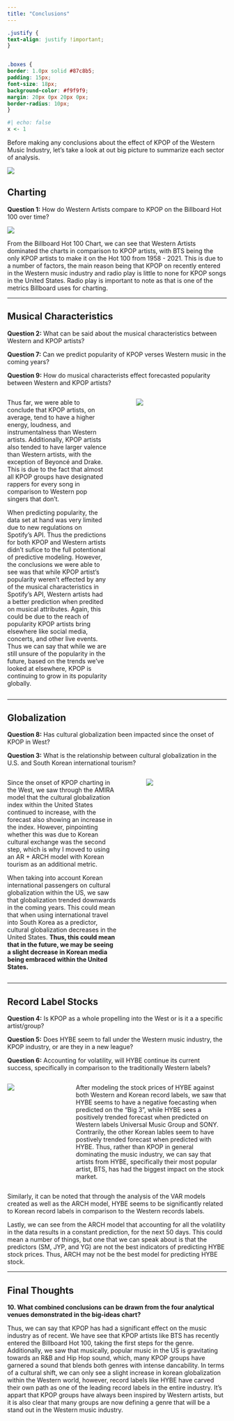 ```yaml
---
title: "Conclusions"
---
```


```css
.justify {
text-align: justify !important;
}


.boxes {
border: 1.0px solid #87c8b5;
padding: 15px;
font-size: 18px;
background-color: #f9f9f9;
margin: 20px 0px 20px 0px;
border-radius: 10px;
}
```

```r
#| echo: false
x <- 1
```

Before making any conclusions about the effect of KPOP of the Western Music Industry, let's take a look at out big picture to summarize each sector of analysis. 

![](images/MUSIC.png){width=800, fig-align="center"} 

## Charting

::: {.boxes}

**Question 1:** How do Western Artists compare to KPOP on the Billboard Hot 100 over time? 

:::

![](images/billboard.jpeg){width=75%, fig-align='center'}

From the Billboard Hot 100 Chart, we can see that Western Artists dominated the charts in comparison to KPOP artists, with BTS being the only KPOP artists to make it on the Hot 100 from 1958 - 2021. This is due to a number of factors, the main reason being that KPOP on recently entered in the Western music industry and radio play is little to none for KPOP songs in the United States. Radio play is important to note as that is one of the metrics Billboard uses for charting. 

---

## Musical Characteristics

::: {.boxes}

**Question 2:** What can be said about the musical characteristics between Western and KPOP artists?

**Question 7:** Can we predict popularity of KPOP verses Western music in the coming years? 

**Question 9:** How do musical characterists effect forecasted popularity between Western and KPOP artists? 

:::


:::: {.columns}

::: {.column width="50%"}
Thus far, we were able to conclude that KPOP artists, on average, tend to have a higher energy, loudness, and instrumentalness than Western artists. Additionally, KPOP artists also tended to have larger valence than Western artists, with the exception of Beyoncé and Drake. This is due to the fact that almost all KPOP groups have designated rappers for every song in comparison to Western pop singers that don't. 

When predicting popularity, the data set at hand was very limited due to new regulations on Spotify's API. Thus the predictions for both KPOP and Western artists didn't sufice to the full potentional of predictive modeling. However, the conclusions we were able to see was that while KPOP artist's popularity weren't effected by any of the musical characteristics in Spotify's API, Western artists had a better prediction when predited on musical attributes. Again, this could be due to the reach of popularity KPOP artists bring elsewhere like social media, concerts, and other live events. Thus we can say that while we are still unsure of the popularity in the future, based on the trends we've looked at elsewhere, KPOP is continuing to grow in its popularity globally.  

:::

::: {.column width="5%"}
<!-- empty column to create gap -->
:::

::: {.column width="45%"}
![](images/spotify_logo.png){fig-align="center"} 

:::

::::

---

## Globalization

::: {.boxes}

**Question 8:** Has cultural globalization been impacted since the onset of KPOP in West?

**Question 3:** What is the relationship between cultural globalization in the U.S. and South Korean international tourism? 

:::


:::: {.columns}

::: {.column width="55%"}
Since the onset of KPOP charting in the West, we saw through the AMIRA model that the cultural globalization index within the United States continued to increase, with the forecast also showing an increase in the index. However, pinpointing whether this was due to Korean cultural exchange was the second step, which is why I moved to using an AR + ARCH model with Korean tourism as an additional metric.

When taking into account Korean international passengers on cultural globalization within the US, we saw that globalization trended downwards in the coming years. This could mean that when using international travel into South Korea as a predictor, cultural globalization decreases in the United States. **Thus, this could mean that in the future, we may be seeing a slight decrease in Korean media being embraced within the United States.**
:::

::: {.column width="5%"}
<!-- empty column to create gap -->
:::

::: {.column width="40%"}
![](images/globalization.png){fig-align="center"} 

:::

::::

---

## Record Label Stocks

::: {.boxes}

**Question 4:** Is KPOP as a whole propelling into the West or is it a a specific artist/group?

**Question 5:** Does HYBE seem to fall under the Western music industry, the KPOP industry, or are they in a new league? 

**Question 6:** Accounting for volatility, will HYBE continue its current success, specifically in comparison to the traditionally Western labels? 

:::

:::: {.columns}

::: {.column width="20%"}
![](images/hybe.png){fig-align="center"} 
:::

::: {.column width="5%"}
<!-- empty column to create gap -->
:::

::: {.column width="75%"}
After modeling the stock prices of HYBE against both Western and Korean record labels, we saw that HYBE seems to have a negative foecasting when predicted on the "Big 3", while HYBE sees a positively trended forecast when predicted on Western labels Universal Music Group and SONY. Contrarily, the other Korean lables seem to have postively trended forecast when predicted with HYBE. Thus, rather than KPOP in general dominating the music industry, we can say that artists from HYBE, specifically their most popular artist, BTS, has had the biggest impact on the stock market. 

:::

::::

Similarly, it can be noted that through the analysis of the VAR models created as well as the ARCH model, HYBE seems to be significantly related to Korean record labels in comparison to the Western records labels. 

Lastly, we can see from the ARCH model that accounting for all the volatility in the data results in a constant prediction, for the next 50 days. This could mean a number of things, but one that we can speak about is that the predictors (SM, JYP, and YG) are not the best indicators of predicting HYBE stock prices. Thus, ARCH may not be the best model for predicting HYBE stock.

---

## Final Thoughts
::: {.boxes}

**10. What combined conclusions can be drawn from the four analytical venues demonstrated in the big-ideas chart?**

:::

Thus, we can say that KPOP has had a significant effect on the music industry as of recent. We have see that KPOP artists like BTS has recently entered the Billboard Hot 100, taking the first steps for the genre. Additionally, we saw that musically, popular music in the US is gravitating towards an R&B and Hip Hop sound, which, many KPOP groups have garnered a sound that blends both genres with intense dancability. In terms of a cultural shift, we can only see a slight increase in korean globalization within the Western world, however, record labels like HYBE have carved their own path as one of the leading record labels in the entire industry. It's appart that KPOP groups have always been inspired by Western artists, but it is also clear that many groups are now defining a genre that will be a stand out in the Western music industry. 
